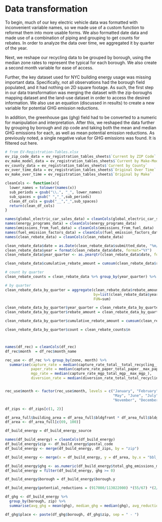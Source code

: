 # Data transformation

To begin, much of our key electric vehicle data was formatted with inconvenient variable names, so we made use of a custom function to reformat them into more usable forms. We also formatted date data and made use of a combination of piping and grouping to get counts for rebates. In order to analyze the data over time, we aggregated it by quarter of the year.

Next, we reshape our recycling data to be grouped by borough, using the median zone rates to represent the typical for each borough. We also create a second month variable for ease of access.

Further, the key dataset used for NYC building energy usage was missing important data. Specifically, not all observations had the borough field populated, and it had nothing on 2D square footage. As such, the first step in our data transformation was merging the dataset with the zip-boroughs mapping dataset and the land-use dataset in order to access the desired information. We also use an equation (discussed in results) to create a new variable for potential GHG emission reductions.

In addition, the greenhouse gas (ghg) field had to be converted to a numeric for manipulation and interpretation. After this, we reshaped the data further by grouping by borough and zip code and taking both the mean and median GHG emissions for each, as well as mean potential emission reductions. As previously noted, a single negative value for GHG emissions was found. It is filtered out here.

```r
# from EV-Registration-Tables.xlsx
ev_zip_code_data = ev_registration_tables_sheets$`Current by ZIP Code`
ev_make_model_data = ev_registration_tables_sheets$`Current by Make-Model`
ev_county_data = ev_registration_tables_sheets$`Current by County`
ev_over_time_data = ev_registration_tables_sheets$`Original Over Time`
ev_make_over_time = ev_registration_tables_sheets$`Original by Make`

cleanCols <- function(x){
  lower_names = tolower(names(x))
  sub_periods = gsub("\\.", "_", lower_names)
  sub_spaces = gsub(" ","_",sub_periods)
  clean_df_cols = gsub("__","_",sub_spaces)
  return(clean_df_cols)
}

names(global_electric_car_sales_data) = cleanCols(global_electric_car_sales_data)
names(energy_programs_data) = cleanCols(energy_programs_data)
names(emissions_from_fuel_data) = cleanCols(emissions_from_fuel_data)
names(fuel_emission_factors_data) = cleanCols(fuel_emission_factors_data)
names(clean_rebate_data) = cleanCols(clean_rebate_data)

clean_rebate_data$date = as.Date(clean_rebate_data$submitted_date, "%m/%d/%Y")
clean_rebate_data$year = format(clean_rebate_data$date, format="%Y")
clean_rebate_data$year_quarter <- as.yearqtr(clean_rebate_data$date, format = "%Y-%m-%d")

clean_rebate_data$cumulative_rebate_amount = cumsum(clean_rebate_data$rebate_amount_usd_)

# count by quarter
clean_rebate_counts = clean_rebate_data %>% group_by(year_quarter) %>% tally()

# by quarter
clean_rebate_data_by_quarter = aggregate(clean_rebate_data$rebate_amount_usd_,
                                         by=list(clean_rebate_data$year_quarter),
                                         FUN=sum)

clean_rebate_data_by_quarter$year_quarter = clean_rebate_data_by_quarter$`Group.1`
clean_rebate_data_by_quarter$rebate_amount = clean_rebate_data_by_quarter$x

clean_rebate_data_by_quarter$cumulative_rebate_amount = cumsum(clean_rebate_data_by_quarter$rebate_amount)

clean_rebate_data_by_quarter$count = clean_rebate_counts$n



names(df_rec) = cleanCols(df_rec)
df_rec$month  = df_rec$month_name

rec_use <- df_rec %>% group_by(zone, month) %>% 
  summarise(capture_rate = median(capture_rate_total__total_recycling__leaves_recycling___max_paper__max_mgp_x100),
            paper_rate = median(capture_rate_paper_total_paper__max_paper_),
            mgp_rate = median(capture_rate_mgp_total_mgp__max_mgp_),
            diversion_rate = median(diversion_rate_total_total_recycling__total_waste_))


rec_use$month <- factor(rec_use$month, levels = c("January", "February", "March", "April",
                                                  "May", "June", "July", "August", "September",
                                                  "November", "December"))

df_zips <- df_zips[c(1, 2)]

df_area_full$building_area = df_area_full$bldgfront * df_area_full$bldgdepth 
df_area <- df_area_full[c(69, 100)]

df_build_energy = df_build_energy_source

names(df_build_energy) = cleanCols(df_build_energy)
df_build_energy$zip <- df_build_energy$postal_code
df_build_energy <- merge(df_build_energy, df_zips, by = "zip")

df_build_energy <- merge(x = df_build_energy, y = df_area, by.x = "bbl__10_digits", by.y = "bbl")

df_build_energy$ghg <- as.numeric(df_build_energy$total_ghg_emissions_metric_tons_co2e_)
df_build_energy = filter(df_build_energy, ghg >= 0) 

df_build_energy$borough = df_build_energy$borough.y

df_build_energy$potential_reductions = (917000/113022000) *(55/67) *(2/3) * df_build_energy$building_area

df_ghg <- df_build_energy %>% 
  group_by(borough, zip) %>% 
  summarise(avg_ghg = mean(ghg), median_ghg = median(ghg), avg_reductions = mean(potential_reductions))

df_ghg$place <- paste(df_ghg$borough, df_ghg$zip, sep = " - ")
```
